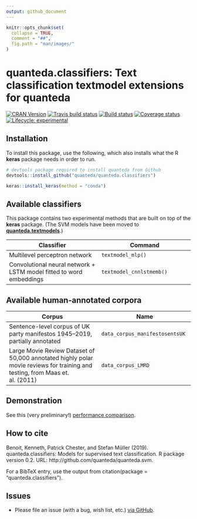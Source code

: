 ```yaml
---
output: github_document
---
```


```r
knitr::opts_chunk$set(
  collapse = TRUE,
  comment = "##",
  fig.path = "man/images/"
)
```

# quanteda.classifiers: Text classification textmodel extensions for quanteda

[![CRAN Version](https://www.r-pkg.org/badges/version/quanteda.classifiers)](https://CRAN.R-project.org/package=quanteda.classifiers)
[![Travis build status](https://travis-ci.org/quanteda/quanteda.classifiers.svg?branch=master)](https://travis-ci.org/quanteda/quanteda.classifiers)
[![Build status](https://ci.appveyor.com/api/projects/status/l80oet8swj2q6h4y/branch/master?svg=true)](https://ci.appveyor.com/project/kbenoit/quanteda-svm/branch/master)
[![Coverage status](https://codecov.io/gh/quanteda/quanteda.classifiers/branch/master/graph/badge.svg)](https://codecov.io/github/quanteda/quanteda.classifiers?branch=master)
[![Lifecycle: experimental](https://img.shields.io/badge/lifecycle-experimental-orange.svg)](https://www.tidyverse.org/lifecycle/#experimental)


## Installation

To install this package, use the following, which also installs what the R **keras** package needs in order to run.
```r
# devtools package required to install quanteda from Github 
devtools::install_github("quanteda/quanteda.classifiers") 

keras::install_keras(method = "conda")
```

## Available classifiers

This package contains two experimental methods that are built on top of the **keras** package.  (The SVM models have been moved to [**quanteda.textmodels**](https://github.com/quanteda/quanteda.textmodels).)

Classifier | Command
--|--
Multilevel perceptron network | `textmodel_mlp()`
Convolutional neural network + LSTM model fitted to word embeddings | `textmodel_cnnlstmemb()`

## Available human-annotated corpora

Corpus | Name
--|--
Sentence-level corpus of UK party manifestos 1945–2019, partially annotated | `data_corpus_manifestosentsUK`
Large Movie Review Dataset of 50,000 annotated highly polar movie reviews for training and testing, from Maas et. al. (2011) | `data_corpus_LMRD`

## Demonstration

See this (very preliminary!) [performance comparison](https://htmlpreview.github.io/?https://github.com/quanteda/quanteda.classifiers/blob/master/tests/misc/test-LMRD.nb.html).


## How to cite

Benoit, Kenneth, Patrick Chester, and Stefan Müller (2019). quanteda.classifiers: Models for supervised text classification. R package version 0.2. URL: http://github.com/quanteda/quanteda.svm.

For a BibTeX entry, use the output from citation(package = "quanteda.classifiers").

## Issues

*  Please file an issue (with a bug, wish list, etc.) [via GitHub](https://github.com/quanteda/quanteda.classifiers/issues).
